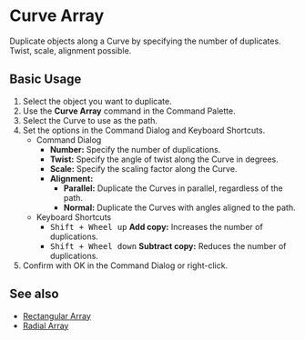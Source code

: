 
# Curve Array

<Reference shortcut="" command="Curve Array" button="" />

Duplicate objects along a Curve by specifying the number of duplicates. Twist, scale, alignment possible.

## Basic Usage

1. Select the object you want to duplicate.
2. Use the **Curve Array** command in the Command Palette.
3. Select the  Curve to use as the path.
4. Set the options in the Command Dialog and Keyboard Shortcuts.
   - <Kst>Command Dialog</Kst>
      - **Number:** Specify the number of duplications.
      - **Twist:** Specify the angle of twist along the  Curve in degrees.
      - **Scale:** Specify the scaling factor along the  Curve.
      - **Alignment:**
         - **Parallel:** Duplicate the Curves in parallel, regardless of the path. 
         - **Normal:** Duplicate the Curves with angles aligned to the path.
   - <Kst>Keyboard Shortcuts</Kst>
      - <kbd>Shift + Wheel up</kbd> **Add copy:** Increases the number of duplications.
      - <kbd>Shift + Wheel down</kbd> **Subtract copy:** Reduces the number of duplications.
4. Confirm with OK in the Command Dialog or right-click.

## See also
- [Rectangular Array](rectangular-array)
- [Radial Array](radial-array)